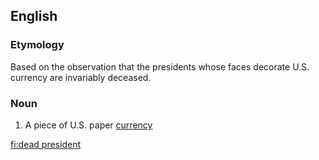 {{also|dead-president}}
==English==

===Etymology===
Based on the observation that the presidents whose faces decorate U.S. currency are invariably deceased.

===Noun===
{{en-noun|head=[[dead]] [[president]]}}

# {{lb|en|US|slang}} A piece of U.S. paper [[currency]]

[[fi:dead president]]